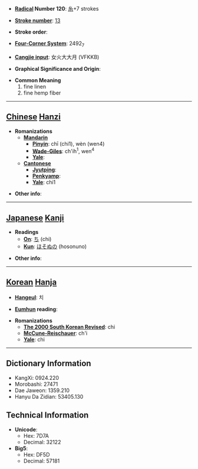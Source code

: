 * '''[[Wiktionary:Chinese radical index| Radical]] Number 120''': [[Wiktionary:Chinese radical index 糸|糸]]+7 strokes

* '''[[Wiktionary:Chinese total strokes index|Stroke number]]''': [[Wiktionary:Chinese total strokes index 13|13]]

* '''Stroke order''': 

* '''[[Wiktionary:Chinese four corner index|Four-Corner System]]''': 2492<sub>7</sub>

* '''[[Wiktionary:Chinese Cangjie index|Cangjie input]]''': 女火大大月 (VFKKB)

* '''Graphical Significance and Origin''': 

* '''Common Meaning'''
*#fine linen
*# fine hemp fiber


----

== [[Chinese]] [[Hanzi]] ==

* '''Romanizations'''
** '''[[Mandarin]]'''
*** '''[[Pinyin]]''': chī (chi1), wèn (wen4)
*** '''[[Wade-Giles]]''': ch'ih<sup>1</sup>, wen<sup>4</sup>
*** '''[[Yale]]''': 
** '''[[Cantonese]]'''
*** '''[[Jyutping]]''':
*** '''[[Penkyamp]]''': 
*** '''[[Yale]]''': chi1

* '''Other info''': 

----

== [[Japanese]] [[Kanji]] ==

* '''Readings'''
** '''[[On]]''': [[ち]] (chi)
** '''[[Kun]]''': [[ほそぬの]] (hosonuno)

* '''Other info''':  

----

== [[Korean]] [[Hanja]] ==

* '''[[Hangeul]]''': 치

* '''[[Eumhun]] reading''': 

* '''Romanizations'''
** '''[[The 2000 South Korean Revised Romanization|The 2000 South Korean Revised]]''': chi
** '''[[McCune-Reischauer]]''': ch'i
** '''[[Yale]]''': chi

----

== Dictionary Information ==

* KangXi: 0924.220
* Morobashi: 27471
* Dae Jaweon: 1359.210
* Hanyu Da Zidian: 53405.130

== Technical Information ==

* '''Unicode''':
** Hex: 7D7A
** Decimal: 32122
* '''Big5''':
** Hex: DF5D
** Decimal: 57181